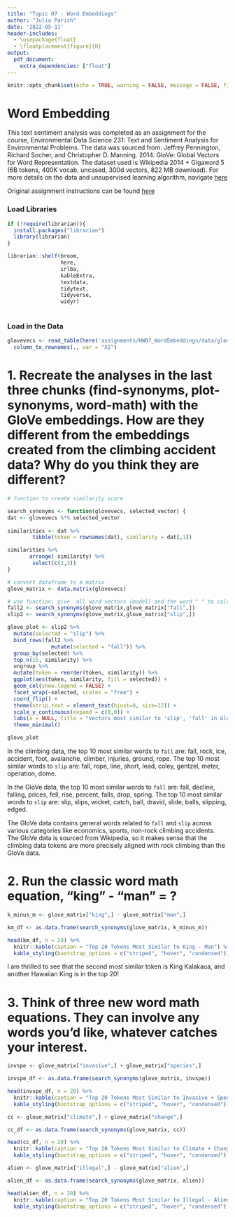 ```yaml
---
title: "Topic 07 - Word Embeddings"
author: "Julia Parish"
date: '2022-05-11'
header-includes:
  - \usepackage{float}
  - \floatplacement{figure}{H}
output: 
  pdf_document:
    extra_dependencies: ["float"]
---
```


```r
knitr::opts_chunk$set(echo = TRUE, warning = FALSE, message = FALSE, fig.pos='!H')
```

# Word Embedding

This text sentiment analysis was completed as an assignment for the course, Environmental Data Science 231: Text and Sentiment Analysis for Environmental Problems. The data was sourced from: Jeffrey Pennington, Richard Socher, and Christopher D. Manning. 2014. GloVe: Global Vectors for Word Representation. The dataset used is Wikipedia 2014 + Gigaword 5 (6B tokens, 400K vocab, uncased, 300d vectors, 822 MB download). For more details on the data and unsupervised learning algorithm, navigate [here](https://nlp.stanford.edu/projects/glove/)

Original assignment instructions can be found [here](https://maro406.github.io/EDS_231-text-sentiment/topic_7.html)

### Load Libraries

```r
if (!require(librarian)){
  install.packages("librarian")
  library(librarian)
}

librarian::shelf(broom,
                 here,
                 irlba,
                 kableExtra,
                 textdata,
                 tidytext,
                 tidyverse,
                 widyr)
  
```

### Load in the Data

```r
glovevecs <- read_table(here('assignments/HW07_WordEmbeddings/data/glove.6B.300d.txt'), col_names = FALSE) %>% 
  column_to_rownames(., var = "X1")
```

# 1. Recreate the analyses in the last three chunks (find-synonyms, plot-synonyms, word-math) with the GloVe embeddings. How are they different from the embeddings created from the climbing accident data? Why do you think they are different?

```r
# function to create similarity score

search_synonyms <- function(glovevecs, selected_vector) {
dat <- glovevecs %*% selected_vector
    
similarities <- dat %>%
        tibble(token = rownames(dat), similarity = dat[,1])

similarities %>%
       arrange(-similarity) %>%
        select(c(2,3))
}
```

```r
# convert dataframe to a matrix
glove_matrix <- data.matrix(glovevecs)
```

```r
# use function: give  all word vectors (model) and the word " " to calculate similarities
fall2 <- search_synonyms(glove_matrix,glove_matrix["fall",])
slip2 <- search_synonyms(glove_matrix,glove_matrix["slip",])

```

```r

glove_plot <- slip2 %>%
  mutate(selected = "slip") %>%
  bind_rows(fall2 %>%
              mutate(selected = "fall")) %>%
  group_by(selected) %>%
  top_n(15, similarity) %>%
  ungroup %>%
  mutate(token = reorder(token, similarity)) %>%
  ggplot(aes(token, similarity, fill = selected)) +
  geom_col(show.legend = FALSE) +
  facet_wrap(~selected, scales = "free") +
  coord_flip() +
  theme(strip.text = element_text(hjust=0, size=12)) +
  scale_y_continuous(expand = c(0,0)) +
  labs(x = NULL, title = "Vectors most similar to 'slip', 'fall' in GloVe Embeddings") + 
  theme_minimal()

glove_plot
```

In the climbing data, the top 10 most similar words to `fall` are: fall, rock, ice, accident, foot, avalanche, climber, injuries, ground, rope. The top 10 most similar words to `slip` are: fall, rope, line, short, lead, coley, gentzel, meter, operation, dome. 

In the GloVe data, the top 10 most similar words to `fall` are: fall, decline, falling, prices, fell, rise, percent, falls, drop, spring. The top 10 most similar words to `slip` are: slip, slips, wicket, catch, ball, dravid, slide, balls, slipping, edged. 

The GloVe data contains general words related to `fall` and `slip` across various categories like economics, sports, non-rock climbing accidents. The GloVe data is sourced from Wikipedia, so it makes sense that the climbing data tokens are more precisely aligned with rock climbing than the GloVe data. 

# 2. Run the classic word math equation, "king" - "man" = ?

```r

k_minus_m <- glove_matrix["king",] - glove_matrix["man",] 

km_df <- as.data.frame(search_synonyms(glove_matrix, k_minus_m))

head(km_df, n = 20) %>% 
  knitr::kable(caption = "Top 20 Tokens Most Similar to King - Man") %>% 
  kable_styling(bootstrap_options = c("striped", "hover", "condensed"))

```

I am thrilled to see that the second most similar token is King Kalakaua, and another Hawaiian King is in the top 20! 

# 3. Think of three new word math equations. They can involve any words you'd like, whatever catches your interest.

```r

invspe <- glove_matrix["invasive",] + glove_matrix["species",] 

invspe_df <- as.data.frame(search_synonyms(glove_matrix, invspe))

head(invspe_df, n = 20) %>% 
  knitr::kable(caption = "Top 20 Tokens Most Similar to Invasive + Species") %>% 
  kable_styling(bootstrap_options = c("striped", "hover", "condensed"))

```

```r

cc <- glove_matrix["climate",] + glove_matrix["change",] 

cc_df <- as.data.frame(search_synonyms(glove_matrix, cc))

head(cc_df, n = 20) %>% 
  knitr::kable(caption = "Top 20 Tokens Most Similar to Climate + Change ") %>% 
  kable_styling(bootstrap_options = c("striped", "hover", "condensed"))

```

```r

alien <- glove_matrix["illegal",] - glove_matrix["alien",] 

alien_df <- as.data.frame(search_synonyms(glove_matrix, alien))

head(alien_df, n = 20) %>% 
  knitr::kable(caption = "Top 20 Tokens Most Similar to Illegal - Alien") %>% 
  kable_styling(bootstrap_options = c("striped", "hover", "condensed"))

```